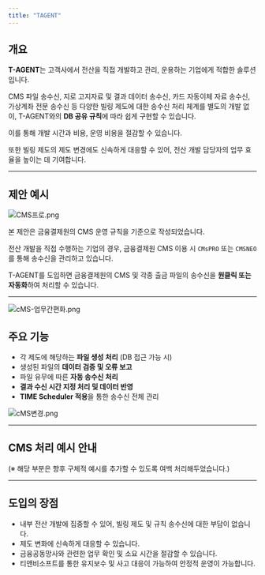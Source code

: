 ```yaml
---
title: "TAGENT"
---
```


## 개요

**T-AGENT**는 고객사에서 전산을 직접 개발하고 관리, 운용하는 기업에게 적합한 솔루션입니다.

CMS 파일 송수신, 지로 고지자료 및 결과 데이터 송수신, 카드 자동이체 자료 송수신, 가상계좌 전문 송수신 등 다양한 빌링 제도에 대한 송수신 처리 체계를 별도의 개발 없이, T-AGENT와의 **DB 공유 규칙**에 따라 쉽게 구현할 수 있습니다.

이를 통해 개발 시간과 비용, 운영 비용을 절감할 수 있습니다.

또한 빌링 제도의 제도 변경에도 신속하게 대응할 수 있어, 전산 개발 담당자의 업무 효율을 높이는 데 기여합니다.

---

## 제안 예시

![CMS프로.png](/images/CMS프로.png)

본 제안은 금융결제원의 CMS 운영 규칙을 기준으로 작성되었습니다.

전산 개발을 직접 수행하는 기업의 경우, 금융결제원 CMS 이용 시 `CMsPRO` 또는 `CMSNEO`를 통해 송수신을 관리하고 있습니다.

T-AGENT를 도입하면 금융결제원의 CMS 및 각종 출금 파일의 송수신을 **원클릭 또는 자동화**하여 처리할 수 있습니다.

---

![cMS-업무간편화.png](/images/cMS-업무간편화.png)

## 주요 기능

- 각 제도에 해당하는 **파일 생성 처리** (DB 접근 가능 시)
- 생성된 파일의 **데이터 검증 및 오류 보고**
- 파일 유무에 따른 **자동 송수신 처리**
- **결과 수신 시간 지정 처리 및 데이터 반영**
- **TIME Scheduler 적용**을 통한 송수신 전체 관리

![cMS변경.png](/images/cMS변경.png)

---

## CMS 처리 예시 안내

(※ 해당 부분은 향후 구체적 예시를 추가할 수 있도록 여백 처리해두었습니다.)

---

## 도입의 장점

- 내부 전산 개발에 집중할 수 있어, 빌링 제도 및 규칙 송수신에 대한 부담이 없습니다.
- 제도 변화에 신속하게 대응할 수 있습니다.
- 금융공동망사와 관련한 업무 확인 및 소요 시간을 절감할 수 있습니다.
- 티앤비소프트를 통한 유지보수 및 사고 대응이 가능하여 안정적 운영이 가능합니다.